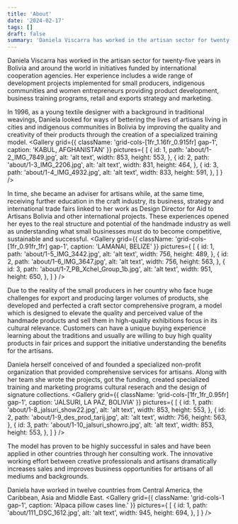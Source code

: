 ```yaml
---
title: 'About'
date: '2024-02-17'
tags: []
draft: false
summary: 'Daniela Viscarra has worked in the artisan sector for twenty-five years. Her experience includes a wide range of development projects implemented for small producers, indigenous communities and women entrepreneurs providing product development, business training programs, retail and exports strategy and marketing.'
---
```

<DivContainer>
Daniela Viscarra has worked in the artisan sector for twenty-five years in Bolivia and around the world in initiatives funded by international cooperation agencies. Her experience includes a wide range of development projects implemented for small producers, indigenous communities and women entrepreneurs providing product development, business training programs, retail and exports strategy and marketing.
<Gallery
  grid={{
    className: 'grid-cols-[2fr_2fr_1fr_2.25fr] gap-1',
  }} 
  pictures={
    [
      {
        id: 1,
        path: 'about/02_A_manos_5.jpg',
        alt: 'alt text',
        width: 837,
        height: 628,
      },
      {
        id: 2,
        path: 'about/02_B_manos_8.jpg',
        alt: 'alt text',
        width: 838,
        height: 628,
      },
      {
        id: 3,
        path: 'about/02_C_manos_77.jpg',
        alt: 'alt text',
        width: 419,
        height: 628,
      },
      {
        id: 4,
        path: 'about/02_D_manos1.jpg',
        alt: 'alt text',
        width: 945,
        height: 628,
      },
    ]
  }
/>

In 1996, as a young textile designer with a background in traditional weavings, Daniela looked for ways of bettering the lives of artisans living in cities and indigenous communities in Bolivia by improving the quality and creativity of their products through the creation of a specialized training model. 
<Gallery
  grid={{
    className: 'grid-cols-[1fr_1.16fr_0.915fr] gap-1',
    caption: 'KABUL, AFGHANISTAN'
  }} 
  pictures={
    [
      {
        id: 1,
        path: 'about/1-2_IMG_7849.jpg',
        alt: 'alt text',
        width: 853,
        height: 553,
      },
      {
        id: 2,
        path: 'about/1-3_IMG_2206.jpg',
        alt: 'alt text',
        width: 831,
        height: 464,
      },
      {
        id: 3,
        path: 'about/1-4_IMG_4932.jpg',
        alt: 'alt text',
        width: 833,
        height: 591,
      },
    ]
  }
/>

In time, she became an adviser for artisans while, at the same time, receiving further education in the craft industry, its business, strategy and international trade fairs linked to her work as Design Director for Aid to Artisans Bolivia and other international projects. These experiences opened her eyes to the real structure and potential of the handmade industry as well as understanding what small businesses must do to become competitive, sustainable and successful.
<Gallery
  grid={{
    className: 'grid-cols-[1fr_0.91fr_1fr] gap-1',
    caption: 'LAMANAI, BELIZE'
  }} 
  pictures={
    [
      {
        id: 1,
        path: 'about/1-5_IMG_3442.jpg',
        alt: 'alt text',
        width: 756,
        height: 489,
      },
      {
        id: 2,
        path: 'about/1-6_IMG_3647.jpg',
        alt: 'alt text',
        width: 756,
        height: 563,
      },
      {
        id: 3,
        path: 'about/1-7_PB_Xchel_Group_1b.jpg',
        alt: 'alt text',
        width: 951,
        height: 650,
      },
    ]
  }
/>

Due to the reality of the small producers in her country who face huge challenges for export and producing larger volumes of products, she developed and perfected a craft sector comprehensive program, a model which is designed to elevate the quality and perceived value of the handmade products and sell them in high-quality exhibitions focus in its cultural relevance. Customers can have a unique buying experience learning about the traditions and usually are willing to buy high quality products in fair prices and support the initiative understanding the benefits for the artisans.  

Daniela herself conceived of and founded a specialized non-profit organization that provided comprehensive services for artisans. Along with her team she wrote the projects, got the funding, created specialized training and marketing programs cultural reserach and the design of signature collections.
<Gallery
  grid={{
    className: 'grid-cols-[1fr_1fr_0.95fr] gap-1',
    caption: 'JALSURI, LA PAZ, BOLIVIA'
  }} 
  pictures={
    [
      {
        id: 1,
        path: 'about/1-8_jalsuri_show22.jpg',
        alt: 'alt text',
        width: 853,
        height: 553,
      },
      {
        id: 2,
        path: 'about/1-9_des_prod_tarij.jpg',
        alt: 'alt text',
        width: 756,
        height: 563,
      },
      {
        id: 3,
        path: 'about/1-10_jalsuri_showro.jpg',
        alt: 'alt text',
        width: 853,
        height: 553,
      },
    ]
  }
/>

The model has proven to be highly successful in sales and have been applied in other countries through her consulting work. The innovative working effort between creative professionals and artisans dramatically increases sales and improves business opportunities for artisans of all mediums and backgrounds.

Daniela have worked in twelve countries from Central America, the Caribbean, Asia and Middle East.
<Gallery
  grid={{
    className: 'grid-cols-1 gap-1',
    caption: 'Alpaca pillow cases line.'
  }} 
  pictures={
    [
      {
        id: 1,
        path: 'about/111_DSC_1612.jpg',
        alt: 'alt text',
        width: 945,
        height: 694,
      },
    ]
  }
/>
</DivContainer>
